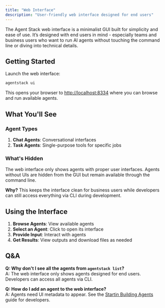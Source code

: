 ```yaml
---
title: "Web Interface"
description: "User-friendly web interface designed for end users"
---
```


The Agent Stack web interface is a minimalist GUI built for simplicity and ease of use. It’s designed with end users in mind - especially teams and business users who want to run AI agents without touching the command line or diving into technical details.

## Getting Started

Launch the web interface:

```bash
agentstack ui
```

This opens your browser to [http://localhost:8334](http://localhost:8334) where you can browse and run available agents.

## What You'll See

### Agent Types

1. **Chat Agents**: Conversational interfaces
2. **Task Agents**: Single-purpose tools for specific jobs

### What's Hidden

The web interface only shows agents with proper user interfaces. Agents without UIs are hidden from the GUI but remain available through the command line.

**Why?** This keeps the interface clean for business users while developers can still access everything via CLI during development.

## Using the Interface

1. **Browse Agents**: View available agents
2. **Select an Agent**: Click to open its interface  
3. **Provide Input**: Interact with agents
4. **Get Results**: View outputs and download files as needed

## Q&A

**Q: Why don't I see all the agents from `agentstack list`?**  
A: The web interface only shows agents designed for end users. Developers can access all agents via CLI.

**Q: How do I add an agent to the web interface?**  
A: Agents need UI metadata to appear. See the [Startin Building Agents](/introduction/start-building-agents) guide for developers.
